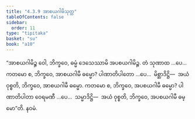 ```yaml
---
title: "4.3.9 အာစယဂါမိသုတ္တ"
tableOfContents: false
sidebar:
  order: 11
type: "tipitaka"
basket: "su"
book: "a10"
---
```



<DynamicBreadcrumb />

<Division number="186" book="a10">

<Paragraph number="1345" book="a10">
“အာစယဂါမိဉ္စ ဝေါ, ဘိက္ခဝေ, ဓမ္မံ ဒေသေဿာမိ အပစယဂါမိဉ္စ. တံ သုဏာထ …ပေ…  ကတမော စ, ဘိက္ခဝေ, အာစယဂါမီ ဓမ္မော? ပါဏာတိပါတော …ပေ…  မိစ္ဆာဒိဋ္ဌိ—  အယံ ဝုစ္စတိ, ဘိက္ခဝေ, အာစယဂါမီ ဓမ္မော.
</Paragraph>

<Paragraph number="1346" book="a10">
ကတမော စ, ဘိက္ခဝေ, အပစယဂါမီ ဓမ္မော? ပါဏာတိပါတာ ဝေရမဏီ …ပေ…  သမ္မာဒိဋ္ဌိ—  အယံ ဝုစ္စတိ, ဘိက္ခဝေ, အပစယဂါမီ ဓမ္မော”တိ.

</Paragraph>
</Division>

<Paragraph number="1347" type="center" book="a10">
နဝမံ.
</Paragraph>